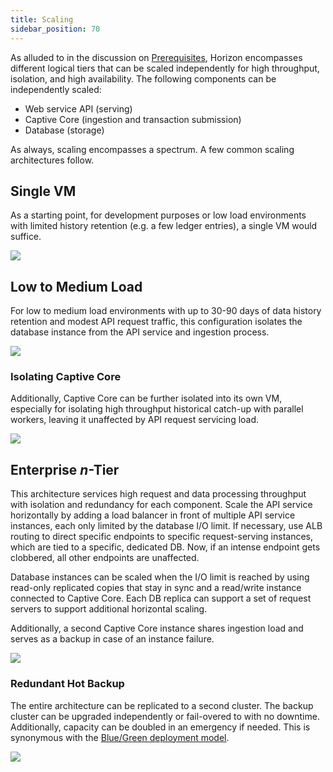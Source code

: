 ```yaml
---
title: Scaling
sidebar_position: 70
---
```


As alluded to in the discussion on [Prerequisites](./prerequisites.mdx), Horizon encompasses different logical tiers that can be scaled independently for high throughput, isolation, and high availability. The following components can be independently scaled:

- Web service API (serving)
- Captive Core (ingestion and transaction submission)
- Database (storage)

As always, scaling encompasses a spectrum. A few common scaling architectures follow.

## Single VM

As a starting point, for development purposes or low load environments with limited history retention (e.g. a few ledger entries), a single VM would suffice.

![](/assets/horizon-scaling/Topology-1VM.png)

## Low to Medium Load

For low to medium load environments with up to 30-90 days of data history retention and modest API request traffic, this configuration isolates the database instance from the API service and ingestion process.

![](/assets/horizon-scaling/Topology-2VMs.png)

### Isolating Captive Core

Additionally, Captive Core can be further isolated into its own VM, especially for isolating high throughput historical catch-up with parallel workers, leaving it unaffected by API request servicing load.

![](/assets/horizon-scaling/Topology-3VMs.png)

## Enterprise _n_-Tier

This architecture services high request and data processing throughput with isolation and redundancy for each component. Scale the API service horizontally by adding a load balancer in front of multiple API service instances, each only limited by the database I/O limit. If necessary, use ALB routing to direct specific endpoints to specific request-serving instances, which are tied to a specific, dedicated DB. Now, if an intense endpoint gets clobbered, all other endpoints are unaffected.

Database instances can be scaled when the I/O limit is reached by using read-only replicated copies that stay in sync and a read/write instance connected to Captive Core. Each DB replica can support a set of request servers to support additional horizontal scaling.

Additionally, a second Captive Core instance shares ingestion load and serves as a backup in case of an instance failure.

![](/assets/horizon-scaling/Topology-Enterprise.png)

### Redundant Hot Backup

The entire architecture can be replicated to a second cluster. The backup cluster can be upgraded independently or fail-overed to with no downtime. Additionally, capacity can be doubled in an emergency if needed. This is synonymous with the [Blue/Green deployment model](https://en.wikipedia.org/wiki/Blue%E2%80%93green_deployment).

![](/assets/horizon-scaling/Topology-Enterprise-HotBackup.png)
